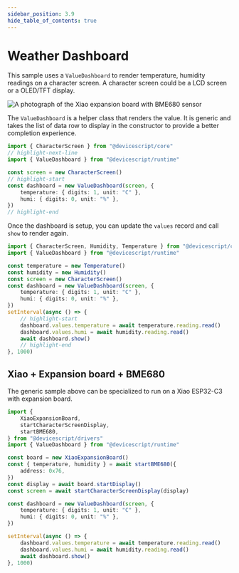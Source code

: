 ```yaml
---
sidebar_position: 3.9
hide_table_of_contents: true
---
```


# Weather Dashboard

This sample uses a `ValueDashboard` to render temperature, humidity readings
on a character screen. A character screen could be a LCD screen or a OLED/TFT display.

![A photograph of the Xiao expansion board with BME680 sensor](/img/samples/weather-dashboard.jpg)

The `ValueDashboard` is a helper class that renders the value. It is generic
and takes the list of data row to display in the constructor to provide a better
completion experience.

```ts
import { CharacterScreen } from "@devicescript/core"
// highlight-next-line
import { ValueDashboard } from "@devicescript/runtime"

const screen = new CharacterScreen()
// highlight-start
const dashboard = new ValueDashboard(screen, {
    temperature: { digits: 1, unit: "C" },
    humi: { digits: 0, unit: "%" },
})
// highlight-end
```

Once the dashboard is setup, you can update the `values` record and call `show` to render again.

```ts
import { CharacterScreen, Humidity, Temperature } from "@devicescript/core"
import { ValueDashboard } from "@devicescript/runtime"

const temperature = new Temperature()
const humidity = new Humidity()
const screen = new CharacterScreen()
const dashboard = new ValueDashboard(screen, {
    temperature: { digits: 1, unit: "C" },
    humi: { digits: 0, unit: "%" },
})
setInterval(async () => {
    // highlight-start
    dashboard.values.temperature = await temperature.reading.read()
    dashboard.values.humi = await humidity.reading.read()
    await dashboard.show()
    // highlight-end
}, 1000)
```

## Xiao + Expansion board + BME680

The generic sample above can be specialized to run on a Xiao ESP32-C3 with expansion board.

```ts
import {
    XiaoExpansionBoard,
    startCharacterScreenDisplay,
    startBME680,
} from "@devicescript/drivers"
import { ValueDashboard } from "@devicescript/runtime"

const board = new XiaoExpansionBoard()
const { temperature, humidity } = await startBME680({
    address: 0x76,
})
const display = await board.startDisplay()
const screen = await startCharacterScreenDisplay(display)

const dashboard = new ValueDashboard(screen, {
    temperature: { digits: 1, unit: "C" },
    humi: { digits: 0, unit: "%" },
})

setInterval(async () => {
    dashboard.values.temperature = await temperature.reading.read()
    dashboard.values.humi = await humidity.reading.read()
    await dashboard.show()
}, 1000)
```
 